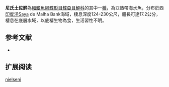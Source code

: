 {{Speciesbox
| name = 尼氏土佐鮃
| image = 
| image_width = 250px
| image_caption = 
| status = NE
| status_system = IUCN3.1
| genus = Tosarhombus
| species = nielseni
| authority = Amaoka & Rivaton, 1991
| synonyms = 
}}

'''尼氏土佐鮃'''為[[輻鰭魚綱|輻鰭魚綱]][[鰈形目|鰈形目]][[鰈亞目|鰈亞目]][[鮃科|鮃科]]的其中一[[種|種]]，為亞熱帶海水魚，分布於西[[印度洋|印度洋]]Saya de Malha Bank海域，棲息深度124-230公尺，體長可達17.2公分，棲息在底層水域，以底棲生物為食，生活習性不明。
==参考文献==
*{{FishBase_species|genus=Tosarhombus|species=nielseni|year=2014|month=4}}

== 扩展阅读 ==
{{refbegin}}
{{wikispecies-inline|Tosarhombus nielseni|尼氏土佐鮃}}
{{refend}}
{{Taxonbar|from=Q2185740}}

[[Category:土佐鮃屬|nielseni]]


{{魚類小作品}}